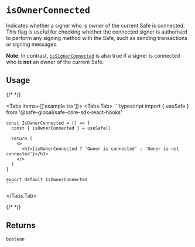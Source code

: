 
# `isOwnerConnected`

Indicates whether a signer who is owner of the current Safe is connected. This flag is useful for checking whether the connected signer is authorised to perform any signing method with the Safe, such as sending transactions or signing messages.

**Note**: In contrast, [`isSignerConnected`](./issignerconnected.mdx) is also true if a signer is connected who is **not** an owner of the current Safe.

## Usage

{/* <!-- vale off --> */}

<Tabs items={['example.tsx']}>
  <Tabs.Tab>
    ```typescript
    import { useSafe } from '@safe-global/safe-core-sdk-react-hooks'

    const IsOwnerConnected = () => {
      const { isOwnerConnected } = useSafe()

      return (
        <>
          <h3>{isOwnerConnected ? 'Owner is connected' : 'Owner is not connected'}</h3>
        </>
      )
    }

    export default IsOwnerConnected
    ```
  </Tabs.Tab>
</Tabs>

{/* <!-- vale on --> */}

## Returns

`boolean`
